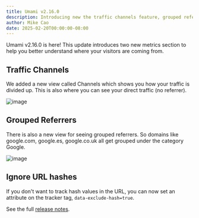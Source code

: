 ```yaml
---
title: Umami v2.16.0
description: Introducing new the traffic channels feature, grouped referrers and more.
author: Mike Cao
date: 2025-02-20T00:00:00-08:00
---
```


Umami v2.16.0 is here! This update introduces two new metrics section to help you better understand where your visitors are coming from.

## Traffic Channels

We added a new view called Channels which shows you how your traffic is divided up. This is also where you can see your direct traffic (no referrer).

![image](/images/blog/screenshot-channels.png)

## Grouped Referrers

There is also a new view for seeing grouped referrers. So domains like google.com, google.es, google.co.uk all get grouped under the category Google.

![image](/images/blog/screenshot-grouped-referrers.png)

## Ignore URL hashes

If you don't want to track hash values in the URL, you can now set an attribute on the tracker tag, `data-exclude-hash=true`.


See the full [release notes](https://github.com/umami-software/umami/releases/tag/v2.16).
